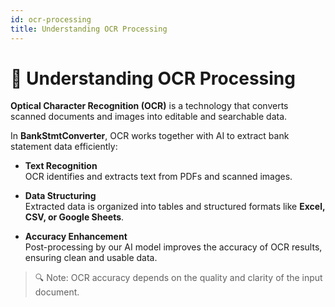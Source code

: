 ```yaml
---
id: ocr-processing
title: Understanding OCR Processing
---
```


# 🧠 Understanding OCR Processing

**Optical Character Recognition (OCR)** is a technology that converts scanned documents and images into editable and searchable data.  

In **BankStmtConverter**, OCR works together with AI to extract bank statement data efficiently:

- **Text Recognition**  
  OCR identifies and extracts text from PDFs and scanned images.  

- **Data Structuring**  
  Extracted data is organized into tables and structured formats like **Excel, CSV, or Google Sheets**.  

- **Accuracy Enhancement**  
  Post-processing by our AI model improves the accuracy of OCR results, ensuring clean and usable data.

> 🔍 Note: OCR accuracy depends on the quality and clarity of the input document.

